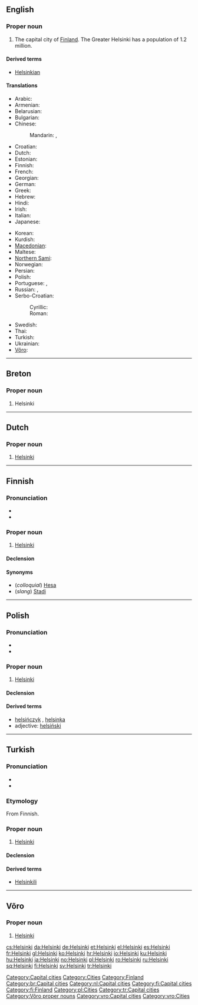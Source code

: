 {{also|Helsinkî|Ħelsinki}}
==English==
{{wikipedia}}

===Proper noun===
{{en-proper noun}}

# The capital city of [[Finland]]. The Greater Helsinki has a population of 1.2 million.

====Derived terms====
* [[Helsinkian]]

====Translations====
{{trans-top|the capital city of Finland}}
* Arabic: {{t-|ar|هلسنكي|m|tr=hilsínki}}
* Armenian: {{t-|hy|Հելսինկի|tr=Helsinki}}
* Belarusian: {{t|be|Хельсінкі|m|tr=Xél’sinki|xs=Belarusian}}
* Bulgarian: {{t|bg|Хелзинки|m|tr=Xélzinki}}
* Chinese:
*: Mandarin: {{t-|cmn|赫爾辛基|sc=Hani}}, {{t-|cmn|赫尔辛基|tr=Hè'ěrxīnjī|sc=Hani}}
* Croatian: {{t|hr|Helsinki|m}}
* Dutch: {{t-|nl|Helsinki}}
* Estonian: {{t+|et|Helsingi}}
* Finnish: {{t+|fi|Helsinki}}
* French: {{t+|fr|Helsinki|m}}
* Georgian: {{t|ka|ჰელსინკი|tr=helsinki|sc=Geor|xs=Georgian}}
* German: {{t+|de|Helsinki|n}}
* Greek: {{t+|el|Ελσίνκι|n|tr=Elsínki}}
* Hebrew: {{t|he|הלסינקי}}
* Hindi: {{t|hi|हेलसिंकी|tr=hēlsiṅkī|xs=Hindi}}
* Irish: {{t|ga|Heilsincí|f}}
* Italian: {{t-|it|Helsinki|f}}
* Japanese: {{t-|ja|ヘルシンキ|tr=Herushinki}}
{{trans-mid}}
* Korean: {{t|ko|헬싱키|tr=Helsingki}}
* Kurdish: {{t+|ku|Helsinkî|f}}
* [[Macedonian]]: {{t-|mk|Хелсинки|m|tr=Hélsinki}}
* Maltese: {{t|mt|Ħelsinki}}
* [[Northern Sami]]: {{tø|se|Helsset}}
* Norwegian: {{t+|no|Helsingfors}}
* Persian: {{t|fa|هلسینکی}}
* Polish: {{t+|pl|Helsinki|p}}
* Portuguese: {{t|pt|Helsínquia|f}} {{i|Portugal}}, {{t|pt|Helsinque|f}} {{i|Brazil}}
* Russian: {{t-|ru|Хельсинки|m|tr=Xél’sinki}} {{indeclinable}},  {{qualifier|obsolete}} {{t|ru|Гельсингфорс|m|tr=Gel'singfórs}}
* Serbo-Croatian:
*: Cyrillic: {{tø|sh|Хелсинки|m|sc=Cyrl|xs=Serbo-Croatian}}
*: Roman: {{tø|sh|Helsinki|m|xs=Serbo-Croatian}}
* Swedish: {{t+|sv|Helsingfors}}
* Thai: {{t|th|เฮลซิงกิ|tr=haynsinggì}}
* Turkish: {{t+|tr|Helsinki}}
* Ukrainian: {{t|uk|Гельсiнкi|m|tr=Hél’sinki|xs=Ukrainian}}
* [[Võro]]: {{tø|vro|Helsinki}}
{{trans-bottom}}

[[Category:Capital cities]]
[[Category:Cities]]
[[Category:Finland]]

----

==Breton==
{{wikipedia|lang=br}}

===Proper noun===
{{infl|br|proper noun|sort=helsinki}}

# Helsinki

[[Category:br:Capital cities]]

----

==Dutch==
{{wikipedia|lang=nl}}

===Proper noun===
{{infl|nl|proper noun}}

# [[#English|Helsinki]]

[[Category:nl:Capital cities]]

----

==Finnish==
{{wikipedia|lang=fi}}

===Pronunciation===
* {{IPA|lang=fi|[ˈhelsiŋki]}}
* {{hyphenation|hel|sin|ki}}

===Proper noun===
{{infl|fi|proper noun}}

# [[#English|Helsinki]]

====Declension====
{{fi-decl-tuoli|Helsi|nk|ng|ä|np=1}}

====Synonyms====
* (''colloquial'') [[Hesa]]
* (''slang'') [[Stadi]]

[[Category:fi:Capital cities]]
[[Category:fi:Finland]]

----

==Polish==

===Pronunciation===
* {{IPA|/xɛlˈs̪in̪ci/|lang=pl}}
* {{audio|Pl-Helsinki.ogg|audio}}

===Proper noun===
{{infl|pl|proper noun|g=p}}

# [[#English|Helsinki]]

====Declension====
{{pl-decl-noun-pl
|Helsinki
|Helsinek
|Helsinkom
|Helsinki
|Helsinkami
|Helsinkach
|Helsinki
}}

====Derived terms====
* [[helsińczyk]] {{m}}, [[helsinka]] {{f}}
* adjective: [[helsiński]]

[[Category:pl:Cities]]

----

==Turkish==

===Pronunciation===
* {{IPA|[helˈsinci]|lang=tr}}
* {{hyphenation|hel|sin|ki}}

===Etymology===
From Finnish.

===Proper noun===
{{infl|tr|proper noun}}

# [[#English|Helsinki]]

====Declension====
{{tr-prop-v-ei}}
{{tr-poss-prop-v-ei}}

====Derived terms====
* [[Helsinkili]]

[[Category:tr:Capital cities]]

----

==Võro==

===Proper noun===
{{infl|vro|proper noun}}

# [[#English|Helsinki]]

[[Category:Võro proper nouns]]
[[Category:vro:Capital cities]]
[[Category:vro:Cities]]

[[cs:Helsinki]]
[[da:Helsinki]]
[[de:Helsinki]]
[[et:Helsinki]]
[[el:Helsinki]]
[[es:Helsinki]]
[[fr:Helsinki]]
[[gl:Helsinki]]
[[ko:Helsinki]]
[[hr:Helsinki]]
[[io:Helsinki]]
[[ku:Helsinki]]
[[hu:Helsinki]]
[[ja:Helsinki]]
[[no:Helsinki]]
[[pl:Helsinki]]
[[ro:Helsinki]]
[[ru:Helsinki]]
[[sq:Helsinki]]
[[fi:Helsinki]]
[[sv:Helsinki]]
[[tr:Helsinki]]